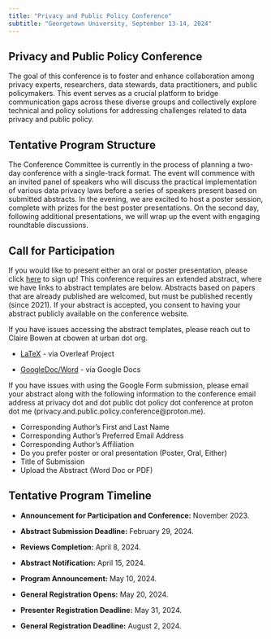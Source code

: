 ```yaml
---
title: "Privacy and Public Policy Conference"
subtitle: "Georgetown University, September 13-14, 2024"
---
```


## Privacy and Public Policy Conference

The goal of this conference is to foster and enhance collaboration among privacy experts, researchers, data stewards, data practitioners, and public policymakers. This event serves as a crucial platform to bridge communication gaps across these diverse groups and collectively explore technical and policy solutions for addressing challenges related to data privacy and public policy.

## **Tentative Program Structure**

The Conference Committee is currently in the process of planning a two-day conference with a single-track format. The event will commence with an invited panel of speakers who will discuss the practical implementation of various data privacy laws before a series of speakers present based on submitted abstracts. In the evening, we are excited to host a poster session, complete with prizes for the best poster presentations. On the second day, following additional presentations, we will wrap up the event with engaging roundtable discussions.

## **Call for Participation**

If you would like to present either an oral or poster presentation, please click [here](https://docs.google.com/forms/d/e/1FAIpQLSe3JWSrB8U0adk_INZ5eQaMaeGV7-P5muDX_LUXKoRp72x89w/viewform) to sign up! This conference requires an extended abstract, where we have links to abstract templates are below. Abstracts based on papers that are already published are welcomed, but must be published recently (since 2021). If your abstract is accepted, you consent to having your abstract publicly available on the conference website.

If you have issues accessing the abstract templates, please reach out to Claire Bowen at cbowen at urban dot org.

-   [LaTeX](https://www.overleaf.com/read/kvwpjnsqyybh#a2f234) - via Overleaf Project

-   [GoogleDoc/Word](https://docs.google.com/document/d/1H6g1bBp7C6wcpzU31DsyWPaiTiMM1gNI/edit) - via Google Docs

If you have issues with using the Google Form submission, please email your abstract along with the following information to the conference email address at privacy dot and dot public dot policy dot conference at proton dot me (privacy.and.public.policy.conference@proton.me).

- Corresponding Author's First and Last Name
- Corresponding Author's Preferred Email Address
- Corresponding Author's Affiliation
- Do you prefer poster or oral presentation (Poster, Oral, Either)
- Title of Submission
- Upload the Abstract (Word Doc or PDF)

## **Tentative Program Timeline**

-   **Announcement for Participation and Conference:** November 2023.

-   **Abstract Submission Deadline:** February 29, 2024.

-   **Reviews Completion:** April 8, 2024.

-   **Abstract Notification:** April 15, 2024.

-   **Program Announcement:** May 10, 2024.

-   **General Registration Opens:** May 20, 2024.

-   **Presenter Registration Deadline:** May 31, 2024.

-   **General Registration Deadline:** August 2, 2024.
